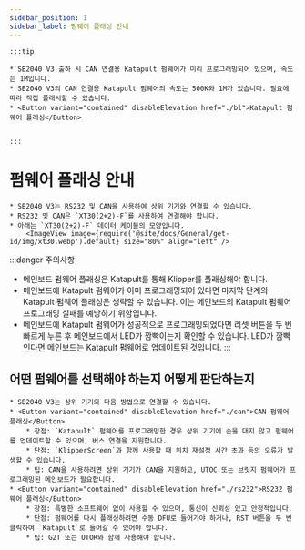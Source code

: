 ```yaml
---
sidebar_position: 1
sidebar_label: 펌웨어 플래싱 안내
---
```





    :::tip

    * SB2040 V3 출하 시 CAN 연결용 Katapult 펌웨어가 미리 프로그래밍되어 있으며, 속도는 1M입니다.
    * SB2040 V3의 CAN 연결용 Katapult 펌웨어의 속도는 500K와 1M가 있습니다. 필요에 따라 직접 플래시할 수 있습니다.
    * <Button variant="contained" disableElevation href="./bl">Katapult 펌웨어 플래싱</Button>


    :::

# 펌웨어 플래싱 안내

    * SB2040 V3는 RS232 및 CAN을 사용하여 상위 기기와 연결할 수 있습니다.
    * RS232 및 CAN은 `XT30(2+2)-F`를 사용하여 연결해야 합니다.
    * 아래는 `XT30(2+2)-F` 데이터 케이블의 모양입니다.
        <ImageView image={require('@site/docs/General/get-id/img/xt30.webp').default} size="80%" align="left" />

:::danger 주의사항
* 메인보드 펌웨어 플래싱은 Katapult를 통해 Klipper를 플래싱해야 합니다.
* 메인보드에 Katapult 펌웨어가 이미 프로그래밍되어 있다면 마지막 단계의 Katapult 펌웨어 플래싱은 생략할 수 있습니다. 이는 메인보드의 Katapult 펌웨어 프로그래밍 실패를 예방하기 위함입니다.
* 메인보드에 Katapult 펌웨어가 성공적으로 프로그래밍되었다면 리셋 버튼을 두 번 빠르게 누른 후 메인보드에서 LED가 깜빡이는지 확인할 수 있습니다. LED가 깜빡인다면 메인보드는 Katapult 펌웨어로 업데이트된 것입니다.
:::

## 어떤 펌웨어를 선택해야 하는지 어떻게 판단하는지

    * SB2040 V3는 상위 기기와 다음 방법으로 연결할 수 있습니다.
    * <Button variant="contained" disableElevation href="./can">CAN 펌웨어 플래싱</Button>
        * 장점: `Katapult` 펌웨어를 프로그래밍한 경우 상위 기기에 손을 대지 않고 펌웨어를 업데이트할 수 있으며, 버스 연결을 지원합니다.
        * 단점: `KlipperScreen`과 함께 사용할 때 위치 재설정 시간 초과 등의 오류가 발생할 수 있습니다.
        * 팁: CAN을 사용하려면 상위 기기가 CAN을 지원하고, UTOC 또는 브릿지 펌웨어가 프로그래밍된 메인보드가 필요합니다.
    * <Button variant="contained" disableElevation href="./rs232">RS232 펌웨어 플래싱</Button>
        * 장점: 특별한 소프트웨어 없이 사용할 수 있으며, 통신이 신뢰성 있고 안정적입니다.
        * 단점: 펌웨어를 다시 플래싱하려면 수동 DFU로 들어가야 하거나, RST 버튼을 두 번 클릭하여 `Katapult`로 들어갈 수 있어야 합니다.
        * 팁: G2T 또는 UTOR와 함께 사용해야 합니다.